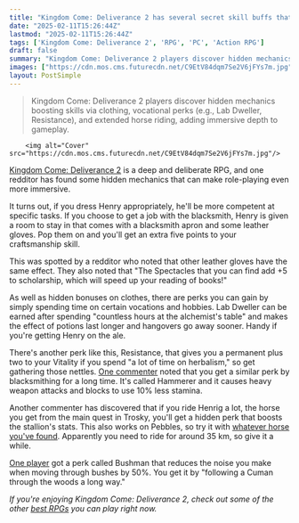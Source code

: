 ```yaml
---
title: "Kingdom Come: Deliverance 2 has several secret skill buffs that can be unlocked with pure dedication to role-play, so you'd better hold onto that blacksmith's apron"
date: "2025-02-11T15:26:44Z"
lastmod: "2025-02-11T15:26:44Z"
tags: ['Kingdom Come: Deliverance 2', 'RPG', 'PC', 'Action RPG']
draft: false
summary: "Kingdom Come: Deliverance 2 players discover hidden mechanics boosting skills via clothing,  vocational perks (e.g., Lab Dweller, Resistance), and extended horse riding, adding immersive depth to gameplay."
images: ["https://cdn.mos.cms.futurecdn.net/C9EtV84dqm7Se2V6jFYs7m.jpg"]
layout: PostSimple
---
```

> Kingdom Come: Deliverance 2 players discover hidden mechanics boosting skills via clothing,  vocational perks (e.g., Lab Dweller, Resistance), and extended horse riding, adding immersive depth to gameplay.


        <img alt="Cover" src="https://cdn.mos.cms.futurecdn.net/C9EtV84dqm7Se2V6jFYs7m.jpg"/>
        
[<u>Kingdom Come: Deliverance 2</u>](https://www.gamesradar.com/games/action-rpg/kingdom-come-deliverance-2-tips/) is a deep and deliberate RPG, and one redditor has found some hidden mechanics that can make role-playing even more immersive.

It turns out, if you dress Henry appropriately, he'll be more competent at specific tasks. If you choose to get a job with the blacksmith, Henry is given a room to stay in that comes with a blacksmith apron and some leather gloves. Pop them on and you'll get an extra five points to your craftsmanship skill.

This was spotted by a redditor who noted that other leather gloves have the same effect. They also noted that "The Spectacles that you can find add +5 to scholarship, which will speed up your reading of books!"

As well as hidden bonuses on clothes, there are perks you can gain by simply spending time on certain vocations and hobbies. Lab Dweller can be earned after spending "countless hours at the alchemist's table" and makes the effect of potions last longer and hangovers go away sooner. Handy if you're getting Henry on the ale.

There's another perk like this, Resistance, that gives you a permanent plus two to your Vitality if you spend "a lot of time on herbalism," so get gathering those nettles. [<u>One commenter</u>](https://www.reddit.com/r/kingdomcome/comments/1imlwax/comment/mc48w9p/?utm_source=share&utm_medium=web3x&utm_name=web3xcss&utm_term=1&utm_content=share_button) noted that you get a similar perk by blacksmithing for a long time. It's called Hammerer and it causes heavy weapon attacks and blocks to use 10% less stamina.

Another commenter has discovered that if you ride Henrig a lot, the horse you get from the main quest in Trosky, you'll get a hidden perk that boosts the stallion's stats. This also works on Pebbles, so try it with [<u>whatever horse you've found</u>](https://www.gamesradar.com/games/action-rpg/kingdom-come-deliverance-2-horse/). Apparently you need to ride for around 35 km, so give it a while.

[<u>One player</u>](https://www.reddit.com/r/kingdomcome/comments/1imlwax/comment/mc64ffc/?utm_source=share&utm_medium=web3x&utm_name=web3xcss&utm_term=1&utm_content=share_button) got a perk called Bushman that reduces the noise you make when moving through bushes by 50%. You get it by "following a Cuman through the woods a long way."

*If you're enjoying Kingdom Come: Deliverance 2, check out some of the other *[<u><em>best RPGs</em></u>](https://www.gamesradar.com/best-rpg-games/)* you can play right now.*
        